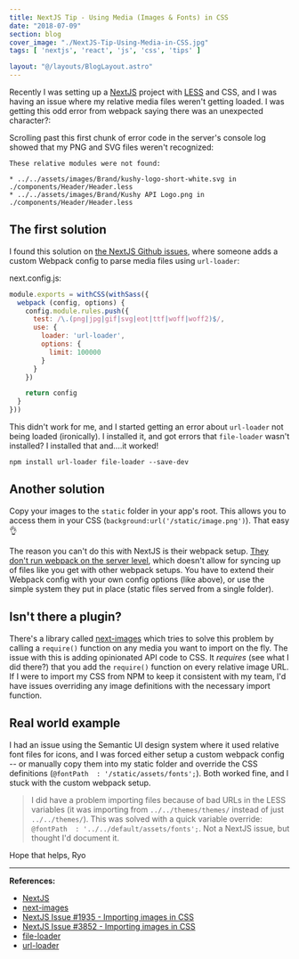 ```yaml
---
title: NextJS Tip - Using Media (Images & Fonts) in CSS
date: "2018-07-09"
section: blog
cover_image: "./NextJS-Tip-Using-Media-in-CSS.jpg"
tags: [ 'nextjs', 'react', 'js', 'css', 'tips' ]

layout: "@/layouts/BlogLayout.astro"
---
```


Recently I was setting up a [NextJS](http://nextjs.org) project with [LESS](http://lesscss.org) and CSS, and I was having an issue where my relative media files weren't getting loaded. I was getting this odd error from webpack saying there was an unexpected character?:

Scrolling past this first chunk of error code in the server's console log showed that my PNG and SVG files weren't recognized:

```
These relative modules were not found:

* ../../assets/images/Brand/kushy-logo-short-white.svg in ./components/Header/Header.less
* ../../assets/images/Brand/Kushy API Logo.png in ./components/Header/Header.less
```

## The first solution

I found this solution on [the NextJS Github issues](https://github.com/zeit/next.js/issues/3852), where someone adds a custom Webpack config to parse media files using `url-loader`:

next.config.js:

```js
module.exports = withCSS(withSass({
  webpack (config, options) {
    config.module.rules.push({
      test: /\.(png|jpg|gif|svg|eot|ttf|woff|woff2)$/,
      use: {
        loader: 'url-loader',
        options: {
          limit: 100000
        }
      }
    })

    return config
  }
}))
```

This didn't work for me, and I started getting an error about `url-loader` not being loaded (ironically). I installed it, and got errors that `file-loader` wasn't installed? I installed that and....it worked!

`npm install url-loader file-loader --save-dev`

## Another solution

Copy your images to the `static` folder in your app's root. This allows you to access them in your CSS (`background:url('/static/image.png')`). That easy 👌

The reason you can't do this with NextJS is their webpack setup. [They don't run webpack on the server level](https://github.com/zeit/next.js/issues/1935), which doesn't allow for syncing up of files like you get with other webpack setups. You have to extend their Webpack config with your own config options (like above), or use the simple system they put in place (static files served from a single folder). 

## Isn't there a plugin?

There's a library called [next-images](https://github.com/arefaslani/next-images) which tries to solve this problem by calling a `require()` function on any media you want to import on the fly. The issue with this is adding opinionated API code to CSS. It *requires* (see what I did there?) that you add the `require()` function on every relative image URL. If I were to import my CSS from NPM to keep it consistent with my team, I'd have issues overriding any image definitions with the necessary import function.

## Real world example

I had an issue using the Semantic UI design system where it used relative font files for icons, and I was forced either setup a custom webpack config -- or manually copy them into my static folder and override the CSS definitions (`@fontPath  : '/static/assets/fonts';`). Both worked fine, and I stuck with the custom webpack setup.

> I did have a problem importing files because of bad URLs in the LESS variables (it was importing from `../../themes/themes/` instead of just `../../themes/`). This was solved with a quick variable override: `@fontPath  : '../../default/assets/fonts';`. Not a NextJS issue, but thought I'd document it.

Hope that helps,
Ryo

***

**References:**

* [NextJS](https://github.com/zeit/next.js/)
* [next-images](https://github.com/arefaslani/next-images)
* [NextJS Issue #1935 - Importing images in CSS](https://github.com/zeit/next.js/issues/1935)
* [NextJS Issue #3852 - Importing images in CSS](https://github.com/zeit/next.js/issues/3852)
* [file-loader](https://github.com/webpack-contrib/file-loader)
* [url-loader](https://github.com/webpack-contrib/url-loader)